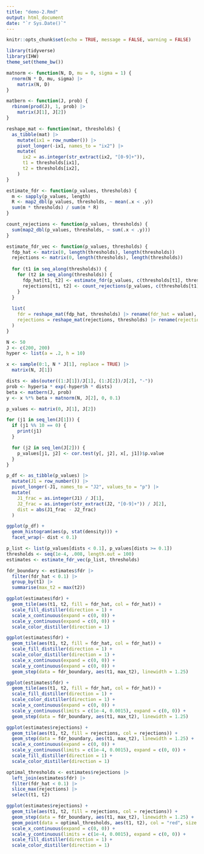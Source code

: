 ```yaml
---
title: "demo-2.Rmd"
output: html_document
date: "`r Sys.Date()`"
---
```


```r
knitr::opts_chunk$set(echo = TRUE, message = FALSE, warning = FALSE)
```

```r
library(tidyverse)
library(IHW)
theme_set(theme_bw())
```

```r
matnorm <- function(N, D, mu = 0, sigma = 1) {
  rnorm(N * D, mu, sigma) |>
    matrix(N, D)
}

matbern <- function(J, prob) {
  rbinom(prod(J), 1, prob) |>
    matrix(J[1], J[2])
}

reshape_mat <- function(mat, thresholds) {
  as_tibble(mat) |>
    mutate(ix1 = row_number()) |>
    pivot_longer(-ix1, names_to = "ix2") |>
    mutate(
      ix2 = as.integer(str_extract(ix2, "[0-9]+")),
      t1 = thresholds[ix1],
      t2 = thresholds[ix2],
    )
}

estimate_fdr <- function(p_values, thresholds) {
  m <- sapply(p_values, length)
  R <- map2_dbl(p_values, thresholds, ~ mean(.x < .y))
  sum(m * thresholds) / sum(m * R)
}

count_rejections <- function(p_values, thresholds) {
  sum(map2_dbl(p_values, thresholds, ~ sum(.x < .y)))
}

estimate_fdr_vec <- function(p_values, thresholds) {
  fdp_hat <- matrix(0, length(thresholds), length(thresholds))
  rejections <- matrix(0, length(thresholds), length(thresholds))
  
  for (t1 in seq_along(thresholds)) {
    for (t2 in seq_along(thresholds)) {
      fdp_hat[t1, t2] <- estimate_fdr(p_values, c(thresholds[t1], thresholds[t2]))
      rejections[t1, t2] <- count_rejections(p_values, c(thresholds[t1], thresholds[t2]))
    }
  }
  
  list(
    fdr = reshape_mat(fdp_hat, thresholds) |> rename(fdr_hat = value), 
    rejections = reshape_mat(rejections, thresholds) |> rename(rejections = value)
  )
}

```

```r
N <- 50
J <- c(200, 200)
hyper <- list(a = .2, h = 10)
```

```r
x <- sample(0:1, N * J[1], replace = TRUE) |>
  matrix(N, J[1])

dists <- abs(outer((1:J[1])/J[1], (1:J[2])/J[2], "-"))
prob <- hyper$a * exp(-hyper$h * dists)
beta <- matbern(J, prob)
y <- x %*% beta + matnorm(N, J[2], 0, 0.1)
```

```r
p_values <- matrix(0, J[1], J[2])

for (j1 in seq_len(J[1])) {
  if (j1 %% 10 == 0) {
    print(j1)
  }

  for (j2 in seq_len(J[2])) {
    p_values[j1, j2] <- cor.test(y[, j2], x[, j1])$p.value
  }
}
``` 
```r
p_df <- as_tibble(p_values) |>
  mutate(J1 = row_number()) |>
  pivot_longer(-J1, names_to = "J2", values_to = "p") |>
  mutate(
    J1_frac = as.integer(J1) / J[1],
    J2_frac = as.integer(str_extract(J2, "[0-9]+")) / J[2],
    dist = abs(J1_frac - J2_frac)
  )

ggplot(p_df) +
  geom_histogram(aes(p, stat(density))) +
  facet_wrap(~ dist < 0.1) 
```

```r
p_list <- list(p_values[dists < 0.1], p_values[dists >= 0.1])
thresholds <- seq(1e-4, .008, length.out = 100)
estimates <- estimate_fdr_vec(p_list, thresholds)

fdr_boundary <- estimates$fdr |>
  filter(fdr_hat < 0.1) |>
  group_by(t1) |>
  summarise(max_t2 = max(t2))
```

```r
ggplot(estimates$fdr) +
  geom_tile(aes(t1, t2, fill = fdr_hat, col = fdr_hat)) +
  scale_fill_distiller(direction = 1) +
  scale_x_continuous(expand = c(0, 0)) +
  scale_y_continuous(expand = c(0, 0)) +
  scale_color_distiller(direction = 1)

ggplot(estimates$fdr) +
  geom_tile(aes(t1, t2, fill = fdr_hat, col = fdr_hat)) +
  scale_fill_distiller(direction = 1) +
  scale_color_distiller(direction = 1) +
  scale_x_continuous(expand = c(0, 0)) +
  scale_y_continuous(expand = c(0, 0)) +
  geom_step(data = fdr_boundary, aes(t1, max_t2), linewidth = 1.25)

ggplot(estimates$fdr) +
  geom_tile(aes(t1, t2, fill = fdr_hat, col = fdr_hat)) +
  scale_fill_distiller(direction = 1) +
  scale_color_distiller(direction = 1) +
  scale_x_continuous(expand = c(0, 0)) +
  scale_y_continuous(limits = c(1e-4, 0.0015), expand = c(0, 0)) +
  geom_step(data = fdr_boundary, aes(t1, max_t2), linewidth = 1.25)

ggplot(estimates$rejections) +
  geom_tile(aes(t1, t2, fill = rejections, col = rejections)) +
  geom_step(data = fdr_boundary, aes(t1, max_t2), linewidth = 1.25) +
  scale_x_continuous(expand = c(0, 0)) +
  scale_y_continuous(limits = c(1e-4, 0.0015), expand = c(0, 0)) +
  scale_fill_distiller(direction = 1) +
  scale_color_distiller(direction = 1)
```


```r
optimal_thresholds <- estimates$rejections |>
  left_join(estimates$fdr) |>
  filter(fdr_hat < 0.1) |>
  slice_max(rejections) |>
  select(t1, t2)

ggplot(estimates$rejections) +
  geom_tile(aes(t1, t2, fill = rejections, col = rejections)) +
  geom_step(data = fdr_boundary, aes(t1, max_t2), linewidth = 1.25) +
  geom_point(data = optimal_thresholds, aes(t1, t2), col = "red", size = 10) +
  scale_x_continuous(expand = c(0, 0)) +
  scale_y_continuous(limits = c(1e-4, 0.0015), expand = c(0, 0)) +
  scale_fill_distiller(direction = 1) +
  scale_color_distiller(direction = 1)
```
